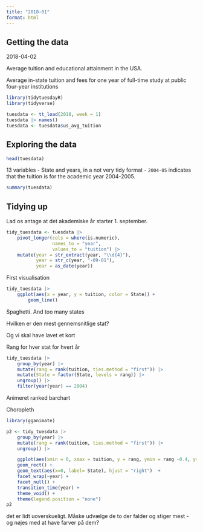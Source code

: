 ```yaml
---
title: "2018-01"
format: html
---
```


## Getting the data

2018-04-02

Average tuition and educational attainment in the USA.

Average in-state tuition and fees for one year of full-time study at 
public four-year institutions 

```r
library(tidytuesdayR)
library(tidyverse)

tuesdata <- tt_load(2018, week = 1) 
tuesdata |> names()
tuesdata <- tuesdata$us_avg_tuition
```

## Exploring the data


```r
head(tuesdata)
```

13 variables - State and years, in a not very tidy format - `2004-05` indicates
that the tuition is for the academic year 2004-2005.

```r
summary(tuesdata)
```

## Tidying up
Lad os antage at det akademiske år starter 1. september.

```r
tidy_tuesdata <- tuesdata |> 
    pivot_longer(cols = where(is.numeric), 
                 names_to = "year", 
                 values_to = "tuition") |> 
    mutate(year = str_extract(year, "\\d{4}"),
           year = str_c(year, "-09-01"),
           year = as_date(year))


```

First visualisation

```r
tidy_tuesdata |> 
    ggplot(aes(x = year, y = tuition, color = State)) +
        geom_line()
```

Spaghetti. And too many states

Hvilken er den mest gennemsnitlige stat?

Og vi skal have lavet et kort

Rang for hver stat for hvert år
```r
tidy_tuesdata |> 
    group_by(year) |> 
    mutate(rang = rank(tuition, ties.method = "first")) |> 
    mutate(State = factor(State, levels = rang)) |> 
    ungroup() |> 
    filter(year(year) == 2004) 
```


Animeret ranked barchart

Choropleth


```r
library(gganimate)

p2 <- tidy_tuesdata |> 
    group_by(year) |> 
    mutate(rang = rank(tuition, ties.method = "first")) |> 
    ungroup() |> 

    ggplot(aes(xmin = 0, xmax = tuition, y = rang, ymin = rang -0.4, ymax = rang +0.4, fill = State)) +
    geom_rect() +
    geom_text(aes(x=0, label= State), hjust = "right")  +
    facet_wrap(~year) +
    facet_null() +
    transition_time(year) +
    theme_void() +
    theme(legend.position = "none")
p2

```

det er lidt uoverskueligt. Måske udvælge de to der falder og stiger mest - og nøjes med at 
have farver på dem?